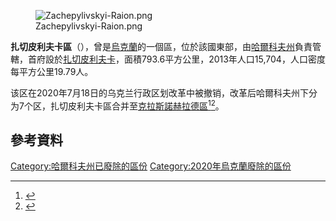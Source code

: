 [[Image:Zachepylivskyi-Raion.png|right]]

'''扎切皮利夫卡區'''（{{lang-uk|Зачепилівський район}}），曾是[[烏克蘭|烏克蘭]]的一個區，位於該國東部，由[[哈爾科夫州|哈爾科夫州]]負責管轄，首府設於[[扎切皮利夫卡|扎切皮利夫卡]]，面積793.6平方公里，2013年人口15,704，人口密度每平方公里19.79人。

该区在2020年7月18日的乌克兰行政区划改革中被撤销，改革后哈爾科夫州下分为7个区，扎切皮利夫卡區合并至[[克拉斯諾赫拉德區|克拉斯諾赫拉德區]]<ref>{{Cite news|title=Про утворення та ліквідацію районів. Постанова Верховної Ради України № 807-ІХ.|url=http://www.golos.com.ua/article/333466|access-date=2020-10-03|date=2020-07-18|website=Голос України|language=uk|archive-date=2021-07-09|archive-url=https://web.archive.org/web/20210709121303/http://www.golos.com.ua/article/333466}}</ref><ref name="2020_reform_maps">{{cite web |title=Нові райони: карти + склад |url=https://www.minregion.gov.ua/press/news/novi-rajony-karty-sklad/ |publisher=Міністерство розвитку громад та територій України |language=uk |access-date=2022-05-18 |archive-date=2021-03-02 |archive-url=https://web.archive.org/web/20210302224321/https://www.minregion.gov.ua/press/news/novi-rajony-karty-sklad/ }}</ref>。

==參考資料==
{{Reflist}}

{{Kharkiv-geo-stub}}

{{DEFAULTSORT:Зачепилівський район}}
[[Category:哈爾科夫州已廢除的區份|Category:哈爾科夫州已廢除的區份]]
[[Category:2020年烏克蘭廢除的區份|Category:2020年烏克蘭廢除的區份]]